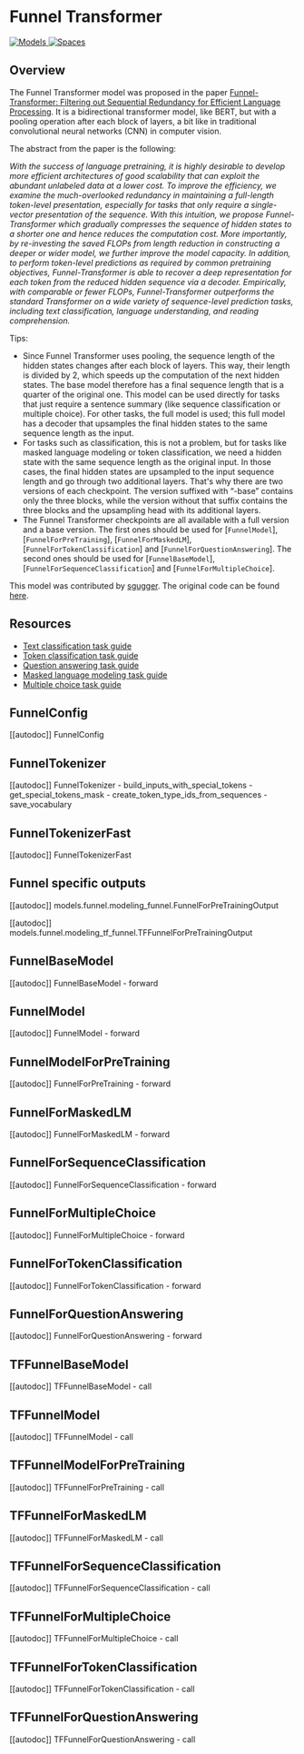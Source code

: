 <!--Copyright 2020 The HuggingFace Team. All rights reserved.

Licensed under the Apache License, Version 2.0 (the "License"); you may not use this file except in compliance with
the License. You may obtain a copy of the License at

http://www.apache.org/licenses/LICENSE-2.0

Unless required by applicable law or agreed to in writing, software distributed under the License is distributed on
an "AS IS" BASIS, WITHOUT WARRANTIES OR CONDITIONS OF ANY KIND, either express or implied. See the License for the
specific language governing permissions and limitations under the License.
-->

# Funnel Transformer

<div class="flex flex-wrap space-x-1">
<a href="https://huggingface.co/models?filter=funnel">
<img alt="Models" src="https://img.shields.io/badge/All_model_pages-funnel-blueviolet">
</a>
<a href="https://huggingface.co/spaces/docs-demos/funnel-transformer-small">
<img alt="Spaces" src="https://img.shields.io/badge/%F0%9F%A4%97%20Hugging%20Face-Spaces-blue">
</a>
</div>


## Overview

The Funnel Transformer model was proposed in the paper [Funnel-Transformer: Filtering out Sequential Redundancy for
Efficient Language Processing](https://arxiv.org/abs/2006.03236). It is a bidirectional transformer model, like
BERT, but with a pooling operation after each block of layers, a bit like in traditional convolutional neural networks
(CNN) in computer vision.

The abstract from the paper is the following:

*With the success of language pretraining, it is highly desirable to develop more efficient architectures of good
scalability that can exploit the abundant unlabeled data at a lower cost. To improve the efficiency, we examine the
much-overlooked redundancy in maintaining a full-length token-level presentation, especially for tasks that only
require a single-vector presentation of the sequence. With this intuition, we propose Funnel-Transformer which
gradually compresses the sequence of hidden states to a shorter one and hence reduces the computation cost. More
importantly, by re-investing the saved FLOPs from length reduction in constructing a deeper or wider model, we further
improve the model capacity. In addition, to perform token-level predictions as required by common pretraining
objectives, Funnel-Transformer is able to recover a deep representation for each token from the reduced hidden sequence
via a decoder. Empirically, with comparable or fewer FLOPs, Funnel-Transformer outperforms the standard Transformer on
a wide variety of sequence-level prediction tasks, including text classification, language understanding, and reading
comprehension.*

Tips:

- Since Funnel Transformer uses pooling, the sequence length of the hidden states changes after each block of layers. This way, their length is divided by 2, which speeds up the computation of the next hidden states.
  The base model therefore has a final sequence length that is a quarter of the original one. This model can be used
  directly for tasks that just require a sentence summary (like sequence classification or multiple choice). For other
  tasks, the full model is used; this full model has a decoder that upsamples the final hidden states to the same
  sequence length as the input.
- For tasks such as classification, this is not a problem, but for tasks like masked language modeling or token classification, we need a hidden state with the same sequence length as the original input. In those cases, the final hidden states are upsampled to the input sequence length and go through two additional layers. That's why there are two versions of each checkpoint. The version suffixed with “-base” contains only the three blocks, while the version without that suffix contains the three blocks and the upsampling head with its additional layers.
- The Funnel Transformer checkpoints are all available with a full version and a base version. The first ones should be
  used for [`FunnelModel`], [`FunnelForPreTraining`],
  [`FunnelForMaskedLM`], [`FunnelForTokenClassification`] and
  [`FunnelForQuestionAnswering`]. The second ones should be used for
  [`FunnelBaseModel`], [`FunnelForSequenceClassification`] and
  [`FunnelForMultipleChoice`].

This model was contributed by [sgugger](https://huggingface.co/sgugger). The original code can be found [here](https://github.com/laiguokun/Funnel-Transformer).

## Resources

- [Text classification task guide](./tasks/sequence_classification)
- [Token classification task guide](./tasks/token_classification)
- [Question answering task guide](./tasks/question_answering)
- [Masked language modeling task guide](./tasks/masked_language_modeling)
- [Multiple choice task guide](./tasks/multiple_choice)


## FunnelConfig

[[autodoc]] FunnelConfig

## FunnelTokenizer

[[autodoc]] FunnelTokenizer
    - build_inputs_with_special_tokens
    - get_special_tokens_mask
    - create_token_type_ids_from_sequences
    - save_vocabulary

## FunnelTokenizerFast

[[autodoc]] FunnelTokenizerFast

## Funnel specific outputs

[[autodoc]] models.funnel.modeling_funnel.FunnelForPreTrainingOutput

[[autodoc]] models.funnel.modeling_tf_funnel.TFFunnelForPreTrainingOutput

## FunnelBaseModel

[[autodoc]] FunnelBaseModel
    - forward

## FunnelModel

[[autodoc]] FunnelModel
    - forward

## FunnelModelForPreTraining

[[autodoc]] FunnelForPreTraining
    - forward

## FunnelForMaskedLM

[[autodoc]] FunnelForMaskedLM
    - forward

## FunnelForSequenceClassification

[[autodoc]] FunnelForSequenceClassification
    - forward

## FunnelForMultipleChoice

[[autodoc]] FunnelForMultipleChoice
    - forward

## FunnelForTokenClassification

[[autodoc]] FunnelForTokenClassification
    - forward

## FunnelForQuestionAnswering

[[autodoc]] FunnelForQuestionAnswering
    - forward

## TFFunnelBaseModel

[[autodoc]] TFFunnelBaseModel
    - call

## TFFunnelModel

[[autodoc]] TFFunnelModel
    - call

## TFFunnelModelForPreTraining

[[autodoc]] TFFunnelForPreTraining
    - call

## TFFunnelForMaskedLM

[[autodoc]] TFFunnelForMaskedLM
    - call

## TFFunnelForSequenceClassification

[[autodoc]] TFFunnelForSequenceClassification
    - call

## TFFunnelForMultipleChoice

[[autodoc]] TFFunnelForMultipleChoice
    - call

## TFFunnelForTokenClassification

[[autodoc]] TFFunnelForTokenClassification
    - call

## TFFunnelForQuestionAnswering

[[autodoc]] TFFunnelForQuestionAnswering
    - call

